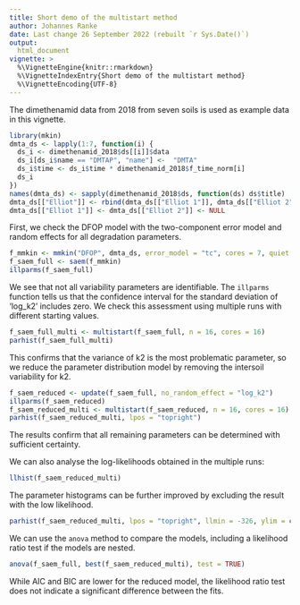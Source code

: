 ```yaml
---
title: Short demo of the multistart method
author: Johannes Ranke
date: Last change 26 September 2022 (rebuilt `r Sys.Date()`)
output:
  html_document
vignette: >
  %\VignetteEngine{knitr::rmarkdown}
  %\VignetteIndexEntry{Short demo of the multistart method}
  %\VignetteEncoding{UTF-8}
---
```


The dimethenamid data from 2018 from seven soils is used as example data in this vignette.

```r
library(mkin)
dmta_ds <- lapply(1:7, function(i) {
  ds_i <- dimethenamid_2018$ds[[i]]$data
  ds_i[ds_i$name == "DMTAP", "name"] <-  "DMTA"
  ds_i$time <- ds_i$time * dimethenamid_2018$f_time_norm[i]
  ds_i
})
names(dmta_ds) <- sapply(dimethenamid_2018$ds, function(ds) ds$title)
dmta_ds[["Elliot"]] <- rbind(dmta_ds[["Elliot 1"]], dmta_ds[["Elliot 2"]])
dmta_ds[["Elliot 1"]] <- dmta_ds[["Elliot 2"]] <- NULL
```

First, we check the DFOP model with the two-component error model and
random effects for all degradation parameters.

```r
f_mmkin <- mmkin("DFOP", dmta_ds, error_model = "tc", cores = 7, quiet = TRUE)
f_saem_full <- saem(f_mmkin)
illparms(f_saem_full)
```
We see that not all variability parameters are identifiable. The `illparms`
function tells us that the confidence interval for the standard deviation
of 'log_k2' includes zero. We check this assessment using multiple runs
with different starting values.

```r
f_saem_full_multi <- multistart(f_saem_full, n = 16, cores = 16)
parhist(f_saem_full_multi)
```

This confirms that the variance of k2 is the most problematic parameter, so we
reduce the parameter distribution model by removing the intersoil variability
for k2.

```r
f_saem_reduced <- update(f_saem_full, no_random_effect = "log_k2")
illparms(f_saem_reduced)
f_saem_reduced_multi <- multistart(f_saem_reduced, n = 16, cores = 16)
parhist(f_saem_reduced_multi, lpos = "topright")
```

The results confirm that all remaining parameters can be determined with sufficient
certainty.

We can also analyse the log-likelihoods obtained in the multiple runs:

```r
llhist(f_saem_reduced_multi)
```

The parameter histograms can be further improved by excluding the result with
the low likelihood.

```r
parhist(f_saem_reduced_multi, lpos = "topright", llmin = -326, ylim = c(0.5, 2))
```

We can use the `anova` method to compare the models, including a likelihood ratio
test if the models are nested.

```r
anova(f_saem_full, best(f_saem_reduced_multi), test = TRUE)
```

While AIC and BIC are lower for the reduced model, the likelihood ratio test
does not indicate a significant difference between the fits.

